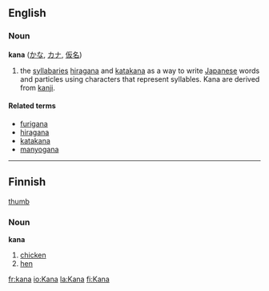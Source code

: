 ==English==
===Noun===
'''kana''' ([[かな]], [[カナ]], [[仮名]])

#the [[syllabary|syllabaries]] [[hiragana]] and [[katakana]] as a way to write [[Japanese]] words and particles using characters that represent syllables. Kana are derived from [[kanji]].

====Related terms====
*[[furigana]]
*[[hiragana]]
*[[katakana]]
*[[manyogana]]

------

==Finnish==
[[image:Chicken portrait.jpg|thumb]]
===Noun===
'''kana'''

# [[chicken]] 
# [[hen]]

[[fr:kana]]
[[io:Kana]]
[[la:Kana]]
[[fi:Kana]]